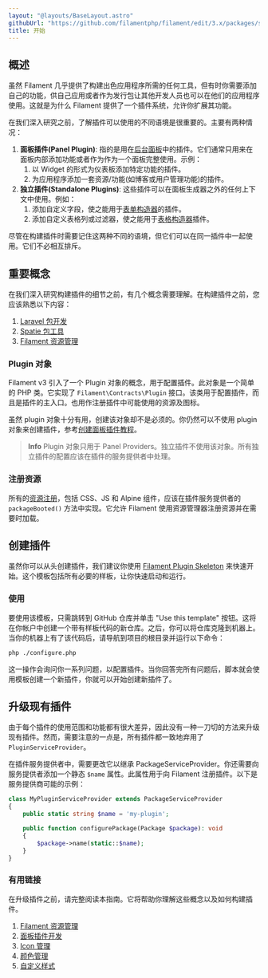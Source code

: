```yaml
---
layout: "@layouts/BaseLayout.astro"
githubUrl: "https://github.com/filamentphp/filament/edit/3.x/packages/support/docs/06-plugins/01-getting-started.md"
title: 开始
---
```


## 概述

虽然 Filament 几乎提供了构建出色应用程序所需的任何工具，但有时你需要添加自己的功能，供自己应用或者作为发行包让其他开发人员也可以在他们的应用程序使用。这就是为什么 Filament 提供了一个插件系统，允许你扩展其功能。

在我们深入研究之前，了解插件可以使用的不同语境是很重要的。主要有两种情况：

1. **面板插件(Panel Plugin)**: 指的是用在[后台面板](/docs/zh-CN/3.x/panels/installation)中的插件。它们通常只用来在面板内部添加功能或者作为作为一个面板完整使用。示例：
   1. 以 Widget 的形式为仪表板添加特定功能的插件。
   2. 为应用程序添加一套资源/功能(如博客或用户管理功能)的插件。
2. **独立插件(Standalone Plugins)**: 这些插件可以在面板生成器之外的任何上下文中使用。例如：
   1. 添加自定义字段，使之能用于[表单构造器](/docs/zh-CN/3.x/forms/installation/)的插件。
   2. 添加自定义表格列或过滤器，使之能用于[表格构造器](/docs/zh-CN/3.x/forms/installation/)插件。

尽管在构建插件时需要记住这两种不同的语境，但它们可以在同一插件中一起使用。它们不必相互排斥。

## 重要概念

在我们深入研究构建插件的细节之前，有几个概念需要理解。在构建插件之前，您应该熟悉以下内容：

1. [Laravel 包开发](https://laravel.com/docs/10.x/packages)
2. [Spatie 包工具](https://github.com/spatie/laravel-package-tools)
3. [Filament 资源管理](/docs/zh-CN/3.x/support/assets)

### Plugin 对象

Filament v3 引入了一个 Plugin 对象的概念，用于配置插件。此对象是一个简单的 PHP 类。它实现了 `Filament\Contracts\Plugin` 接口。该类用于配置插件，而且是插件的主入口。也用作注册插件中可能使用的资源及图标。

虽然 plugin 对象十分有用，创建该对象却不是必须的。你仍然可以不使用 plugin 对象来创建插件，参考[创建面板插件教程](/docs/zh-CN/3.x/support/plugins/build-a-panel-plugin)。

> **Info** 
> Plugin 对象只用于 Panel Providers。独立插件不使用该对象。所有独立插件的配置应该在插件的服务提供者中处理。 

### 注册资源

所有的[资源注册](/docs/zh-CN/3.x/support/assets)，包括 CSS、JS 和 Alpine 组件，应该在插件服务提供者的 `packageBooted()` 方法中实现。它允许 Filament 使用资源管理器注册资源并在需要时加载。

## 创建插件

虽然你可以从头创建插件，我们建议你使用 [Filament Plugin Skeleton](https://github.com/filamentphp/plugin-skeleton) 来快速开始。这个模板包括所有必要的样板，让你快速启动和运行。

### 使用

要使用该模板，只需跳转到 GitHub 仓库并单击 "Use this template" 按钮。这将在你帐户中创建一个带有样板代码的新仓库。之后，你可以将仓库克隆到机器上。当你的机器上有了该代码后，请导航到项目的根目录并运行以下命令：

```bash
php ./configure.php
```

这一操作会询问你一系列问题，以配置插件。当你回答完所有问题后，脚本就会使用模板创建一个新插件，你就可以开始创建新插件了。

## 升级现有插件

由于每个插件的使用范围和功能都有很大差异，因此没有一种一刀切的方法来升级现有插件。然而，需要注意的一点是，所有插件都一致地弃用了 `PluginServiceProvider`。

在插件服务提供者中，需要更改它以继承 PackageServiceProvider。你还需要向服务提供者添加一个静态 `$name` 属性。此属性用于向 Filament 注册插件。以下是服务提供商可能的示例：

```php
class MyPluginServiceProvider extends PackageServiceProvider
{
    public static string $name = 'my-plugin';

    public function configurePackage(Package $package): void
    {
        $package->name(static::$name);
    }
}
```

### 有用链接

在升级插件之前，请完整阅读本指南。它将帮助你理解这些概念以及如何构建插件。

1. [Filament 资源管理](/docs/zh-CN/3.x/support/assets)
2. [面板插件开发](/docs/zh-CN/3.x/panels/plugins)
3. [Icon 管理](/docs/zh-CN/3.x/support/icons)
4. [颜色管理](/docs/zh-CN/3.x/support/colors)
5. [自定义样式](/docs/zh-CN/3.x/support/style-customization)
